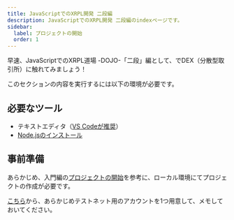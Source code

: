 ```yaml
---
title: JavaScriptでのXRPL開発 二段編
description: JavaScriptでのXRPL開発 二段編のindexページです。
sidebar:
  label: プロジェクトの開始
  order: 1
---
```


早速、JavaScriptでのXRPL道場 -DOJO-「二段」編として、でDEX（分散型取引所）に触れてみましょう！

このセクションの内容を実行するには以下の環境が必要です。

## 必要なツール

- テキストエディタ（[VS Codeが推奨](/editor/install/)）
- [Node.jsのインストール](/getting-started/node-js/)

## 事前準備

あらかじめ、入門編の[プロジェクトの開始](/basics/javascript/started/)を参考に、ローカル環境にてプロジェクトの作成が必要です。

[こちら](https://xrpl.org/resources/dev-tools/xrp-faucets/)から、あらかじめテストネット用のアカウントを1つ用意して、メモしておいてください。

